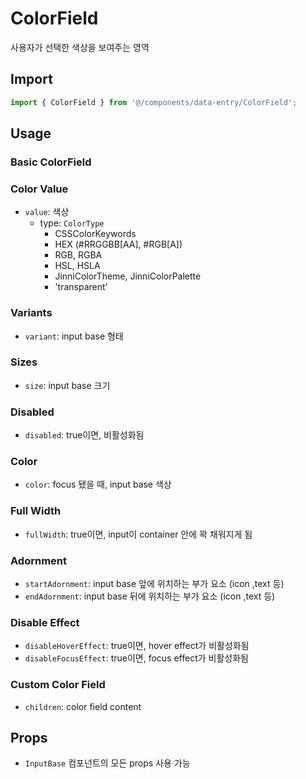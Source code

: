 
<Meta of={ColorFieldStories} />

# ColorField

사용자가 선택한 색상을 보여주는 영역

## Import

```js
import { ColorField } from '@/components/data-entry/ColorField';
```

## Usage

### Basic ColorField

<Canvas of={ColorFieldStories.BasicColorField} />

### Color Value

- `value`: 색상
  - type: `ColorType`
    - CSSColorKeywords
    - HEX (#RRGGBB[AA], #RGB[A])
    - RGB, RGBA
    - HSL, HSLA
    - JinniColorTheme, JinniColorPalette
    - 'transparent'

<Canvas of={ColorFieldStories.ColorValue} />

### Variants

- `variant`: input base 형태

<Canvas of={ColorFieldStories.Variants} />

### Sizes

- `size`: input base 크기

<Canvas of={ColorFieldStories.Sizes} />

### Disabled

- `disabled`: true이면, 비활성화됨

<Canvas of={ColorFieldStories.Disabled} />

### Color

- `color`: focus 됐을 때, input base 색상

<Canvas of={ColorFieldStories.Color} />

### Full Width

- `fullWidth`: true이면, input이 container 안에 꽉 채워지게 됨

<Canvas of={ColorFieldStories.FullWidth} />

### Adornment

- `startAdornment`: input base 앞에 위치하는 부가 요소 (icon ,text 등)
- `endAdornment`: input base 뒤에 위치하는 부가 요소 (icon ,text 등)

<Canvas of={ColorFieldStories.Adornment} />

### Disable Effect

- `disableHoverEffect`: true이면, hover effect가 비활성화됨
- `disableFocusEffect`: true이면, focus effect가 비활성화됨

<Canvas of={ColorFieldStories.DisableEffect} />

### Custom Color Field

- `children`: color field content

<Canvas of={ColorFieldStories.CustomColorField} />

## Props

- `InputBase` 컴포넌트의 모든 props 사용 가능

<ArgTypes of={ColorFieldStories} sort="alpha" />
